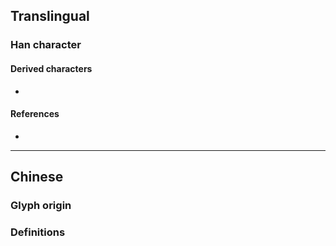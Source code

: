 {{also|奪}}
{{character info}}
==Translingual==

===Han character===
{{Han char|rn=37|rad=大|as=03|sn=6|four=|canj=KDI|ids=⿱大寸}}

====Derived characters====
* {{l|mul|[[𭇡]], [[𭥱]], [[𫯣]]}}

====References====
* {{Han ref|kx=0250.071|hdz=10527.010|uh=593A|ud=22842}}

----

==Chinese==

===Glyph origin===
{{Han simp|奪|f=奞|t=大}}

===Definitions===
{{zh-see|奪}}